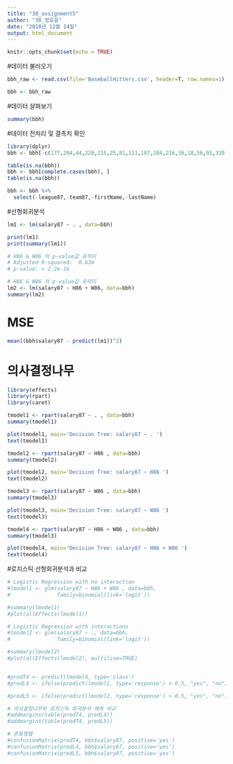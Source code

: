 ---
title: "30_assignment5"
author: "30_정호윤"
date: "2018년 12월 14일"
output: html_document
---


```{r setup, include=FALSE}
knitr::opts_chunk$set(echo = TRUE)
```

#데이터 불러오기
```{r}
bbh_raw <- read.csv(file='BaseballHitters.csv', header=T, row.names=1)

bbh <- bbh_raw
```

#데이터 살펴보기
```{r}
summary(bbh)
```

#데이터 전처리 및 결측치 확인 
```{r}
library(dplyr)
bbh <- bbh[-c(177,294,44,220,215,25,81,111,107,284,216,36,18,56,91,320,113,194,321,151,7,19,242,123,221,230,45,277,54,228,156,298,92,121,181,243,191,68,118,55,264,153,125,102,75,32,303,317,106,252,149,70,316,293,40,310,90,100,258,15),]

table(is.na(bbh))
bbh <- bbh[complete.cases(bbh), ]
table(is.na(bbh))

bbh <- bbh %>%
  select(-league87,-team87,-firstName,-lastName)
```

#선형회귀분석

```{r}
lm1 <- lm(salary87 ~ . , data=bbh)

print(lm1)
print(summary(lm1))

# H86 & W86 의 p-value값 유의미
# Adjusted R-squared:  0.634 
# p-value: < 2.2e-16
```

```{r}
# H86 & W86 의 p-value값 유의미
lm2 <- lm(salary87 ~ H86 + W86, data=bbh)
summary(lm2)
```

# MSE
```{r}
mean((bbh$salary87 - predict(lm1))^2)
```

# 의사결정나무
```{r}
library(effects)
library(rpart)
library(caret)
```

```{r}
tmodel1 <- rpart(salary87 ~ . , data=bbh)
summary(tmodel1)

plot(tmodel1, main='Decision Tree: salary87 ~ . ')
text(tmodel1)
```

```{r}
tmodel2 <- rpart(salary87 ~ H86 , data=bbh)
summary(tmodel2)

plot(tmodel2, main='Decision Tree: salary87 ~ H86 ')
text(tmodel2)
```

```{r}
tmodel3 <- rpart(salary87 ~ W86 , data=bbh)
summary(tmodel3)

plot(tmodel3, main='Decision Tree: salary87 ~ W86 ')
text(tmodel3)
```

```{r}
tmodel4 <- rpart(salary87 ~ H86 + W86 , data=bbh)
summary(tmodel3)

plot(tmodel4, main='Decision Tree: salary87 ~ H86 + W86 ')
text(tmodel4)
```

#로지스틱 선형회귀분석과 비교
```{r}
# Logistic Regression with no interaction
#lmodel1 <- glm(salary87 ~ H86 + W86 , data=bbh,
#               family=binomial(link='logit'))

#summary(lmodel1)
#plot(allEffects(lmodel1))

# Logistic Regression with interactions
#lmodel2 <- glm(salary87 ~ ., data=bbh,
#               family=binomial(link='logit'))

#summary(lmodel2)
#plot(allEffects(lmodel2), multiline=TRUE)


#predT4 <- predict(tmodel4, type='class')
#predL4 <- ifelse(predict(lmodel1, type='response') > 0.5, "yes", "no") %>% #factor(levels = c("no", "yes")) 

#predL5 <- ifelse(predict(lmodel2, type='response') > 0.5, "yes", "no") %>% factor(levels = levels(bbh$salary87))

# 의사결정나무와 로지스틱 회귀분석 예측 비교
#addmargins(table(predT4, predL4))
#addmargins(table(predT4, predL5))

# 혼동행렬
#confusionMatrix(predT4, bbh$salary87, positive='yes')
#confusionMatrix(predL4, bbh$salary87, positive='yes')
#confusionMatrix(predL5, bbh$salary87, positive='yes')
```




